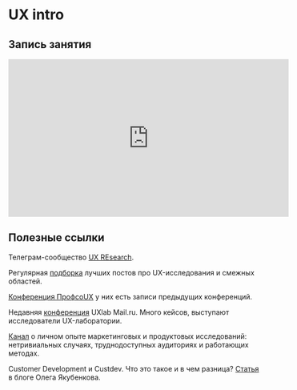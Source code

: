 # UX intro

## Запись занятия

<iframe width="560" height="315" src="https://www.youtube.com/embed/cOaTkp6zdrU" title="YouTube video player" frameborder="0" allow="accelerometer; autoplay; clipboard-write; encrypted-media; gyroscope; picture-in-picture" allowfullscreen></iframe>

## Полезные ссылки

Телеграм-сообщество [UX REsearch](https://t.me/uxread/107).

Регулярная [подборка](https://t.me/uxhorn) лучших постов про UX-исследования и смежных областей.

[Конференция ПрофсоUX](https://2020.profsoux.ru/) у них есть записи предыдущих конференций.

Недавняя [конференция](https://youtu.be/HulIrYT9880) UXlab Mail.ru. Много кейсов, выступают исследователи UX-лаборатории.

[Канал](https://t.me/postpostresearch) о личном опыте маркетинговых и продуктовых исследований:  нетривиальных случаях, труднодоступных аудиториях и работающих методах. 

Customer Development и Custdev. Что это такое и в чем разница? [Статья](https://gopractice.ru/customer-development-custdev/) в блоге Олега Якубенкова.
